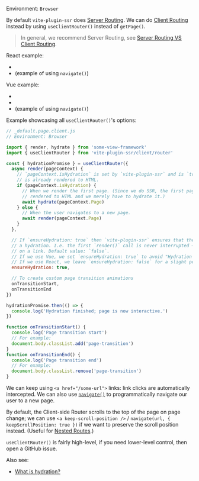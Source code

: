 
Environment: `Browser`

By default `vite-plugin-ssr` does [Server Routing](/SR-vs-CR#server-routing).
We can do [Client Routing](/SR-vs-CR#client-routing) instead by using `useClientRouter()` instead of `getPage()`.

> In general, we recommend Server Routing, see [Server Routing VS Client Routing](/SR-vs-CR).

React example:
 - <RepoLink path='/examples/react-full/renderer/_default.page.client.tsx' />
 - <RepoLink path='/examples/react-full/pages/index.page.tsx' /> (example of using <code>navigate()</code>)

Vue example:
 - <RepoLink path='/examples/vue-full/renderer/_default.page.client.ts' />
 - <RepoLink path='/examples/vue-full/renderer/app.ts' />
 - <RepoLink path='/examples/vue-full/pages/index.page.vue' /> (example of using <code>navigate()</code>)

Example showcasing all `useClientRouter()`'s options:

```js
// _default.page.client.js
// Environment: Browser

import { render, hydrate } from 'some-view-framework'
import { useClientRouter } from 'vite-plugin-ssr/client/router'

const { hydrationPromise } = useClientRouter({
  async render(pageContext) {
    // `pageContext.isHydration` is set by `vite-plugin-ssr` and is `true` when the page
    // is already rendered to HTML.
    if (pageContext.isHydration) {
      // When we render the first page. (Since we do SSR, the first page is already
      // rendered to HTML and we merely have to hydrate it.)
      await hydrate(pageContext.Page)
    } else {
      // When the user navigates to a new page.
      await render(pageContext.Page)
    }
  },

  // If `ensureHydration: true` then `vite-plugin-ssr` ensures that the first render is always
  // a hydration. I.e. the first `render()` call is never interrupted — even if the user clicks
  // on a link. Default value: `false`.
  // If we use Vue, we set `ensureHydration: true` to avoid "Hydration Mismatch" errors.
  // If we use React, we leave `ensureHydration: false` for a slight performance boost.
  ensureHydration: true,

  // To create custom page transition animations
  onTransitionStart,
  onTransitionEnd
})

hydrationPromise.then(() => {
  console.log('Hydration finished; page is now interactive.')
})

function onTransitionStart() {
  console.log('Page transition start')
  // For example:
  document.body.classList.add('page-transition')
}
function onTransitionEnd() {
  console.log('Page transition end')
  // For example:
  document.body.classList.remove('page-transition')
}
```

We can keep using `<a href="/some-url">` links: link clicks are automatically intercepted.
We can also use
[`navigate()`](/navigate)
to programmatically navigate our user to a new page.

By default, the Client-side Router scrolls to the top of the page on page change;
we can use `<a keep-scroll-position />` / `navigate(url, { keepScrollPosition: true })`
if we want to preserve the scroll position instead. (Useful for [Nested Routes](/nested-routes).)

`useClientRouter()` is fairly high-level, if you need lower-level control, then open a GitHub issue.

Also see:
 - [What is hydration?](/hydration)
